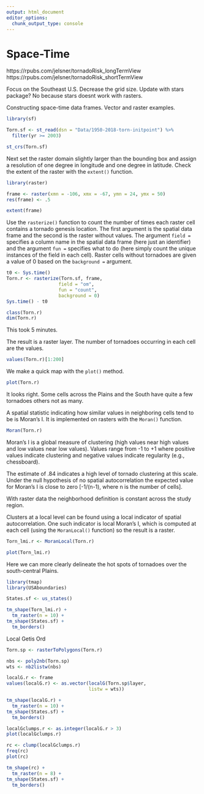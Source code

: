```yaml
---
output: html_document
editor_options: 
  chunk_output_type: console
---
```

# Space-Time

https://rpubs.com/jelsner/tornadoRisk_longTermView
https://rpubs.com/jelsner/tornadoRisk_shortTermView

Focus on the Southeast U.S. Decrease the grid size.
Update with stars package? No because stars doesnt work with rasters.

Constructing space-time data frames. Vector and raster examples.

```r
library(sf)

Torn.sf <- st_read(dsn = "Data/1950-2018-torn-initpoint") %>%
  filter(yr >= 2003)

st_crs(Torn.sf)
```

Next set the raster domain slightly larger than the bounding box and assign a resolution of one degree in longitude and one degree in latitude. Check the extent of the raster with the `extent()` function.
```r
library(raster)

frame <- raster(xmn = -106, xmx = -67, ymn = 24, ymx = 50)
res(frame) <- .5

extent(frame)
```

Use the `rasterize()` function to count the number of times each raster cell contains a tornado genesis location. The first argument is the spatial data frame and the second is the raster without values. The argument `field =` specifies a column name in the spatial data frame (here just an identifier) and the argument `fun =` specifies what to do (here simply count the unique instances of the field in each cell). Raster cells without tornadoes are given a value of 0 based on the `background =` argument.

```r
t0 <- Sys.time()
Torn.r <- rasterize(Torn.sf, frame, 
                   field = "om", 
                   fun = "count",
                   background = 0)
Sys.time() - t0

class(Torn.r)
dim(Torn.r)
```

This took 5 minutes.

The result is a raster layer. The number of tornadoes occurring in each cell are the values.
```r
values(Torn.r)[1:200]
```


We make a quick map with the `plot()` method.
```r
plot(Torn.r)
```

It looks right. Some cells across the Plains and the South have quite a few tornadoes others not as many.

A spatial statistic indicating how similar values in neighboring cells tend to be is Moran's I. It is implemented on rasters with the `Moran()` function. 

```r
Moran(Torn.r)
```

Moran's I is a global measure of clustering (high values near high values and low values near low values). Values range from -1 to +1 where positive values indicate clustering and negative values indicate regularity (e.g., chessboard).

The estimate of .84 indicates a high level of tornado clustering at this scale. Under the null hypothesis of no spatial autocorrelation the expected value for Moran's I is close to zero [-1/(n-1), where n is the number of cells].

With raster data the neighborhood definition is constant across the study region.

Clusters at a local level can be found using a local indicator of spatial autocorrelation. One such indicator is local Moran's I, which is computed at each cell (using the `MoranLocal()` function) so the result is a raster.
```r
Torn_lmi.r <- MoranLocal(Torn.r)

plot(Torn_lmi.r)
```

Here we can more clearly delineate the hot spots of tornadoes over the south-central Plains.

```r
library(tmap)
library(USAboundaries)

States.sf <- us_states()

tm_shape(Torn_lmi.r) +
  tm_raster(n = 10) +
tm_shape(States.sf) +
  tm_borders()
```

Local Getis Ord
```r
Torn.sp <- rasterToPolygons(Torn.r)

nbs <- poly2nb(Torn.sp)
wts <- nb2listw(nbs)

localG.r <- frame
values(localG.r) <- as.vector(localG(Torn.sp$layer,
                              listw = wts))

tm_shape(localG.r) +
  tm_raster(n = 10) +
tm_shape(States.sf) +
  tm_borders()

localGclumps.r <- as.integer(localG.r > 3)
plot(localGclumps.r)

rc <- clump(localGclumps.r)
freq(rc)
plot(rc)

tm_shape(rc) +
  tm_raster(n = 8) +
tm_shape(States.sf) +
  tm_borders()


```